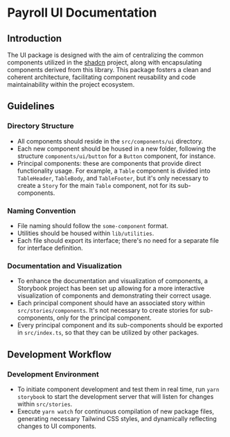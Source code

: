 # Payroll UI Documentation

## Introduction

The UI package is designed with the aim of centralizing the common components utilized in
the [shadcn](https://ui.shadcn.com/) project, along with encapsulating components derived from this library. This
package fosters a clean and coherent architecture, facilitating component reusability and code maintainability within
the project ecosystem.

## Guidelines

### Directory Structure

- All components should reside in the `src/components/ui` directory.
- Each new component should be housed in a new folder, following the structure `components/ui/button` for a `Button`
  component, for instance.
- Principal components: these are components that provide direct functionality usage. For example, a `Table` component
  is divided into `TableHeader`, `TableBody`, and `TableFooter`, but it's only necessary to create a `Story` for the
  main `Table` component, not for its sub-components.

### Naming Convention

- File naming should follow the `some-component` format.
- Utilities should be housed within `lib/utilities`.
- Each file should export its interface; there's no need for a separate file for interface definition.

### Documentation and Visualization

- To enhance the documentation and visualization of components, a Storybook project has been set up allowing for a more
  interactive visualization of components and demonstrating their correct usage.
- Each principal component should have an associated story within `src/stories/components`. It's not necessary to create
  stories for sub-components, only for the principal component.
- Every principal component and its sub-components should be exported in `src/index.ts`, so that they can be utilized by
  other packages.

## Development Workflow

### Development Environment

- To initiate component development and test them in real time, run `yarn storybook` to start the development server
  that will listen for changes within `src/stories`.
- Execute `yarn watch` for continuous compilation of new package files, generating necessary Tailwind CSS styles, and
  dynamically reflecting changes to UI components.